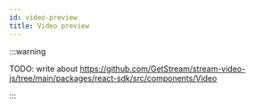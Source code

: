 ```yaml
---
id: video-preview
title: Video preview
---
```


:::warning

TODO: write about https://github.com/GetStream/stream-video-js/tree/main/packages/react-sdk/src/components/Video

:::
